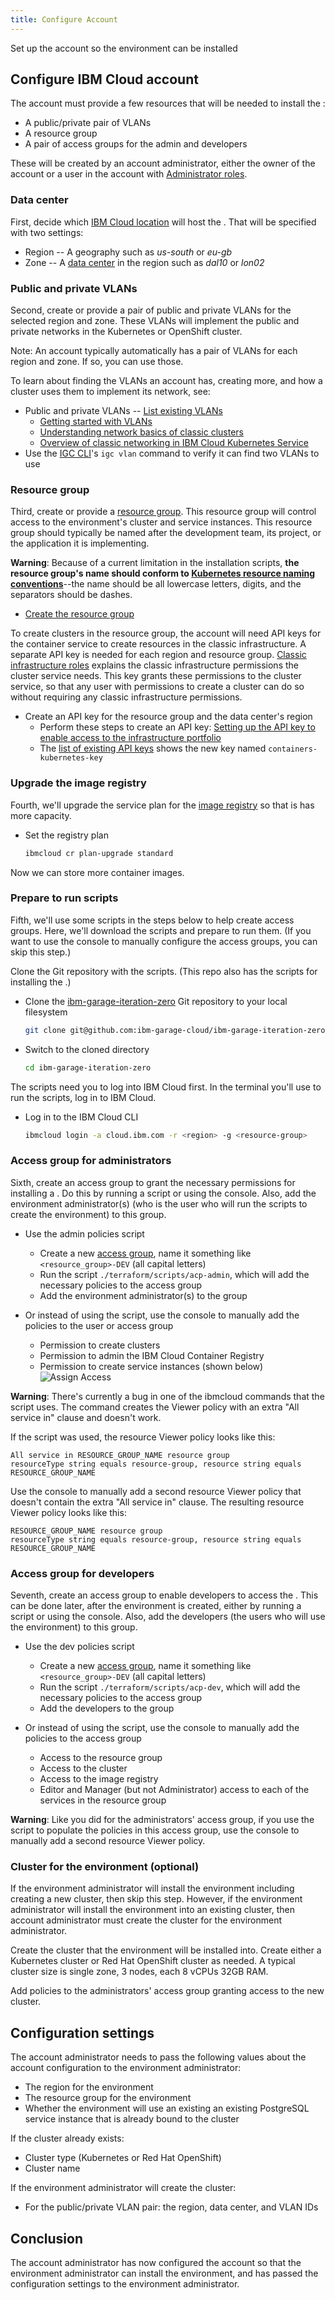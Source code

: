 ```yaml
---
title: Configure Account
---
```



<PageDescription>

Set up the account so the environment can be installed

</PageDescription>

## Configure IBM Cloud account

The account must provide a few resources that will be needed to install the <Globals name="env" />:
- A public/private pair of VLANs
- A resource group
- A pair of access groups for the admin and developers

These will be created by an account administrator, either the owner of the account or a user in the account with [Administrator roles]((https://cloud.ibm.com/docs/resources?topic=resources-bp_resourcegroups#bp_resourcegroups)).


### Data center

First, decide which [IBM Cloud location](https://cloud.ibm.com/docs/overview?topic=overview-zero-downtime#ov_intro_reg "Locations for resource deployment") will host the <Globals name="env" />. That will be specified with two settings:
- Region -- A geography such as *us-south* or *eu-gb*
- Zone -- A [data center](https://cloud.ibm.com/docs/overview?topic=overview-zero-downtime#data_center) in the region such as *dal10* or *lon02*


### Public and private VLANs

Second, create or provide a pair of public and private VLANs for the selected region and zone. These VLANs will implement the public and private networks in the Kubernetes or OpenShift cluster.

<InlineNotification>

Note: An account typically automatically has a pair of VLANs for each region and zone. If so, you can use those.

</InlineNotification>

To learn about finding the VLANs an account has, creating more, and how a cluster uses them to implement its network, see:

- Public and private VLANs -- [List existing VLANs](https://cloud.ibm.com/classic/network/vlans)
    - [Getting started with VLANs](https://cloud.ibm.com/docs/infrastructure/vlans)
    - [Understanding network basics of classic clusters](https://cloud.ibm.com/docs/containers?topic=containers-plan_clusters#plan_basics)
    - [Overview of classic networking in IBM Cloud Kubernetes Service](https://cloud.ibm.com/docs/containers?topic=containers-subnets#basics)
- Use the [IGC CLI](/getting-started/cli)'s `igc vlan` command to verify it can find two VLANs to use


### Resource group

Third, create or provide a [resource group](https://cloud.ibm.com/docs/resources?topic=resources-rgs). This resource group will control access to the environment's cluster and service instances. This resource group should typically be named after the development team, its project, or the application it is implementing.

<InlineNotification kind="warning">

**Warning**: Because of a current limitation in the installation scripts, **the resource group's name should conform to [Kubernetes resource naming conventions](https://kubernetes.io/docs/concepts/overview/working-with-objects/names/#names)**--the name should be all lowercase letters, digits, and the separators should be dashes.

</InlineNotification>

- [Create the resource group](https://cloud.ibm.com/account/resource-groups)

To create clusters in the resource group, the account will need API keys for the container service to create resources in the classic infrastructure. A separate API key is needed for each region and resource group. [Classic infrastructure roles](https://cloud.ibm.com/docs/containers?topic=containers-access_reference#infra) explains the classic infrastructure permissions the cluster service needs. This key grants these permissions to the cluster service, so that any user with permissions to create a cluster can do so without requiring any classic infrastructure permissions.

- Create an API key for the resource group and the data center's region
    - Perform these steps to create an API key: [Setting up the API key to enable access to the infrastructure portfolio](https://cloud.ibm.com/docs/containers?topic=containers-users#api_key)
    - The [list of existing API keys](https://cloud.ibm.com/iam/apikeys) shows the new key named `containers-kubernetes-key`


### Upgrade the image registry

Fourth, we'll upgrade the service plan for the [image registry](/guides/image-registry) so that is has more capacity.

- Set the registry plan

    ```bash
    ibmcloud cr plan-upgrade standard
    ```

Now we can store more container images.


### Prepare to run scripts

Fifth, we'll use some scripts in the steps below to help create access groups. Here, we'll download the scripts and prepare to run them. (If you want to use the console to manually configure the access groups, you can skip this step.)

Clone the Git repository with the scripts. (This repo also has the scripts for installing the <Globals name="env" />.)

- Clone the [ibm-garage-iteration-zero](https://github.com/ibm-garage-cloud/ibm-garage-iteration-zero) Git repository to your local filesystem
    ```bash
    git clone git@github.com:ibm-garage-cloud/ibm-garage-iteration-zero.git
    ```

- Switch to the cloned directory
    ```bash
    cd ibm-garage-iteration-zero
    ```

The scripts need you to log into IBM Cloud first. In the terminal you'll use to run the scripts, log in to IBM Cloud.

- Log in to the IBM Cloud CLI
    ```bash
    ibmcloud login -a cloud.ibm.com -r <region> -g <resource-group>
    ```


### Access group for administrators

Sixth, create an access group to grant the necessary permissions for installing a <Globals name="env" />. Do this by running a script or using the console. Also, add the environment administrator(s) (who is the user who will run the scripts to create the environment) to this group.

- Use the admin policies script

    - Create a new [access group](https://cloud.ibm.com/docs/iam?topic=iam-account_setup), name it something like `<resource_group>-DEV` (all capital letters)
    - Run the script `./terraform/scripts/acp-admin`, which will add the necessary policies to the access group
    - Add the environment administrator(s) to the group

- Or instead of using the script, use the console to manually add the policies to the user or access group

    - Permission to create clusters
    - Permission to admin the IBM Cloud Container Registry
    - Permission to create service instances (shown below)
    ![Assign Access](/images/assign-access-all-services.png)

<InlineNotification kind="warning">

**Warning**: There's currently a bug in one of the ibmcloud commands that the script uses. The command creates the Viewer policy with an extra "All service in" clause and doesn't work.

</InlineNotification>

If the script was used, the resource Viewer policy looks like this:

```
All service in RESOURCE_GROUP_NAME resource group
resourceType string equals resource-group, resource string equals RESOURCE_GROUP_NAME
```

Use the console to manually add a second resource Viewer policy that doesn't contain the extra "All service in" clause. The resulting resource Viewer policy looks like this:
```
RESOURCE_GROUP_NAME resource group
resourceType string equals resource-group, resource string equals RESOURCE_GROUP_NAME
```


### Access group for developers

Seventh, create an access group to enable developers to access the <Globals name="env" />. This can be done later, after the environment is created, either by running a script or using the console. Also, add the developers (the users who will use the environment) to this group.

- Use the dev policies script

    - Create a new [access group](https://cloud.ibm.com/docs/iam?topic=iam-account_setup), name it something like `<resource_group>-DEV` (all capital letters)
    - Run the script `./terraform/scripts/acp-dev`, which will add the necessary policies to the access group
    - Add the developers to the group

- Or instead of using the script, use the console to manually add the policies to the access group
    - Access to the resource group
    - Access to the cluster
    - Access to the image registry
    - Editor and Manager (but not Administrator) access to each of the services in the resource group

<InlineNotification kind="warning">

**Warning**: Like you did for the administrators' access group, if you use the script to populate the policies in this access group, use the console to manually add a second resource Viewer policy.

</InlineNotification>


### Cluster for the environment (optional)

If the environment administrator will install the environment including creating a new cluster, then skip this step. However, if the environment administrator will install the environment into an existing cluster, then account administrator must create the cluster for the environment administrator.

Create the cluster that the environment will be installed into. Create either a Kubernetes cluster or Red Hat OpenShift cluster as needed. A typical cluster size is single zone, 3 nodes, each 8 vCPUs 32GB RAM.

Add policies to the administrators' access group granting access to the new cluster.


## Configuration settings

The account administrator needs to pass the following values about the account configuration to the environment administrator:
- The region for the environment
- The resource group for the environment
- Whether the environment will use an existing an existing PostgreSQL service instance that is already bound to the cluster

If the cluster already exists:
- Cluster type (Kubernetes or Red Hat OpenShift)
- Cluster name

If the environment administrator will create the cluster:
- For the public/private VLAN pair: the region, data center, and VLAN IDs


## Conclusion

The account administrator has now configured the account so that the environment administrator can install the environment, and has passed the configuration settings to the environment administrator.
